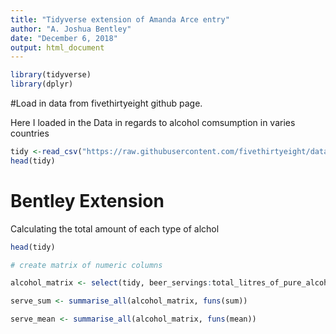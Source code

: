 ---
title: "Tidyverse extension of Amanda Arce entry"
author: "A. Joshua Bentley"
date: "December 6, 2018"
output: html_document
---


```{r setup, include=FALSE}
library(tidyverse)
library(dplyr)
```

#Load in data from fivethirtyeight github page.

Here I loaded in the Data in regards to alcohol comsumption in varies countries
```{r}
tidy <-read_csv("https://raw.githubusercontent.com/fivethirtyeight/data/master/alcohol-consumption/drinks.csv")
head(tidy)
```


# Bentley Extension

Calculating the total amount of each type of alchol


```{r extension}

head(tidy)

# create matrix of numeric columns

alcohol_matrix <- select(tidy, beer_servings:total_litres_of_pure_alcohol)

serve_sum <- summarise_all(alcohol_matrix, funs(sum))

serve_mean <- summarise_all(alcohol_matrix, funs(mean))


```